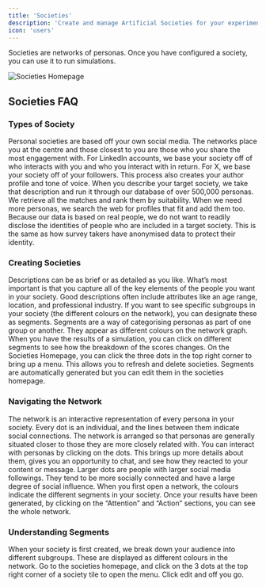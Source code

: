 ```yaml
---
title: 'Societies'
description: 'Create and manage Artificial Societies for your experiments, and explore the network'
icon: 'users'
---
```


Societies are networks of personas. Once you have configured a society, you can use it to run simulations.

![Societies Homepage](/images/societies-homepage.png)

## Societies FAQ

### Types of Society

<Accordion title="What are Personal Societies?">
    Personal societies are based off your own social media. The networks place you at the centre and those closest to you are those who you share the most engagement with. For LinkedIn accounts, we base your society off of who interacts with you and who you interact with in return. For X, we base your society off of your followers. This process also creates your author profile and tone of voice.
</Accordion>

<Accordion title="What are Target Societies?">
    When you describe your target society, we take that description and run it through our database of over 500,000 personas. We retrieve all the matches and rank them by suitability. When we need more personas, we search the web for profiles that fit and add them too.
</Accordion>

<Accordion title="Why are Personas in Target Societies Anonymous?">
    Because our data is based on real people, we do not want to readily disclose the identities of people who are included in a target society. This is the same as how survey takers have anonymised data to protect their identity.
</Accordion>

### Creating Societies

<Accordion title="What Makes a Good Description?">
    Descriptions can be as brief or as detailed as you like. What’s most important is that you capture all of the key elements of the people you want in your society. Good descriptions often include attributes like an age range, location, and professional industry. If you want to see specific subgroups in your society (the different colours on the network), you can designate these as segments.
</Accordion>

<Accordion title="What are Segments?">
    Segments are a way of categorising personas as part of one group or another. They appear as different colours on the network graph. When you have the results of a simulation, you can click on different segments to see how the breakdown of the scores changes.
</Accordion>

<Accordion title="How to Edit a Society?">
    On the Societies Homepage, you can click the three dots in the top right corner to bring up a menu. This allows you to refresh and delete societies. Segments are automatically generated but you can edit them in the societies homepage.
</Accordion>

### Navigating the Network
<Accordion title="How is the Network Arranged?">
    The network is an interactive representation of every persona in your society. Every dot is an individual, and the lines between them indicate social connections. The network is arranged so that personas are generally situated closer to those they are more closely related with.
</Accordion>

<Accordion title="How Can I Interract with the Personas?">
    You can interact with personas by clicking on the dots. This brings up more details about them, gives you an opportunity to chat, and see how they reacted to your content or message.
</Accordion>

<Accordion title="Why are Some Dots Larger?">
    Larger dots are people with larger social media followings. They tend to be more socially connected and have a large degree of social influence.
</Accordion>

<Accordion title="What do the Different Colours Mean?">
    When you first open a network, the colours indicate the different segments in your society. Once your results have been generated, by clicking on the “Attention” and “Action” sections, you can see the whole network.
</Accordion>

### Understanding Segments
<Accordion title="How are they created?">
    When your society is first created, we break down your audience into different subgroups. These are displayed as different colours in the network.
</Accordion>

<Accordion title="How can I edit segments?">
    Go to the societies homepage, and click on the 3 dots at the top right corner of a society tile to open the menu. Click edit and off you go.
</Accordion>